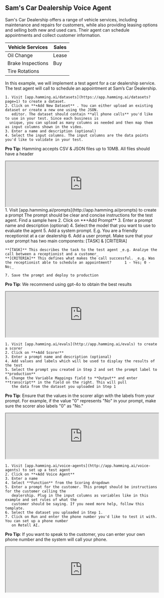 ## Sam's Car Dealership Voice Agent

Sam's Car Dealership offers a range of vehicle services, including maintenance and repairs for customers, while also providing leasing options and selling both new and used cars. Their agent can schedule appointments and collect customer information.

| Vehicle Services  | Sales     | 
|------------|------------------|
| Oil Change | Lease            |
| Brake Inspections | Buy       |
| Tire Rotations |              | 


In this example, we will implement a test agent for a car dealership service. The test agent will call to schedule an appointment at Sam’s Car Dealership.


<Steps>
  <Step title= "Create A Dataset">
    
    1. Visit [app.hamming.ai/datasets](https://app.hamming.ai/datasets?page=1) to create a dataset.
    2. Click on **+Add New Dataset** . You can either upload an existing dataset or create a new one using the JSON.
       editor. The dataset should contain **all phone calls** you'd like to use in your test. Since each business is 
      unique, you can upload as many columns as needed and then map them as input columns shown in the video.
    3. Enter a name and description (optional)
    4. Select the input columns. The input columns are the data points you'd like to validate in your test.

<Tip>

**Pro Tip**: Hamming accepts CSV & JSON files up to 10MB. All files should have a header

</Tip>

<iframe src="https://drive.google.com/file/d/1NgsQL6KXKV3_Dh0f2JbtdW8_9iMSNCuA/preview" width="100%" height="auto" allowfullscreen></iframe>

  </Step>

 <Step title="Create A Prompt" >
    1. Visit [app.hamming.ai/prompts](http://app.hamming.ai/prompts) to create a prompt
       The prompt should be clear and concise instructions for the test agent. Find a sample here 
    2. Click on **+Add Prompt**
    3. Enter a prompt name and description (optional)
    4. Select the model that you want to use to evaluate the agent
    5. Add a system prompt. E.g. You are a friendly receptionist at a car dealership
    6. Add a user prompt. Make sure that your user prompt has two main components: [TASK] & [CRITERIA]  

    **[TASK]** This describes the task to the test agent _e.g. Analzye the call between a receptionist and a customer_
    **[CRITERIA]** This defines what makes the call successful. _e.g. Was the receptionist able to schedule an appointment?      1 - Yes; 0 - No;_

    7. Save the prompt and deploy to production

<Tip>

**Pro Tip**: We recommend using gpt-4o to obtain the best results

</Tip>
    
<iframe src="https://drive.google.com/file/d/15uCzThN6qKbA52YQ1w6qnSV7Hh_suMOo/preview" width="100%" height="auto" allowfullscreen></iframe>
 

  </Step>

<Step title="Create A Scorer">

    1. Visit [app.hamming.ai/evals](http://app.hamming.ai/evals) to create a scorer
    2. Click on **+Add Scorer**
    3. Enter a prompt name and description (optional)
    4. Add values and labels which will be used to display the results of the test
    5. Select the prompt you created in Step 2 and set the prompt label to **production**
    6. Change the Variable Mappings field to **Output** and enter **transcript** in the field on the right. This will pull 
       the data from the dataset you uploaded in Step 1

<Tip>

**Pro Tip**: Ensure that the values in the scorer align with the labels from your prompt. For example, if the value "0" represents "No" in your prompt, make sure the scorer also labels "0" as "No."

</Tip>

<iframe src="https://drive.google.com/file/d/15axxImJMGy14Yg4LaJx7pJnTv-Y50Qpd/preview" width="100%" height="auto" allowfullscreen></iframe>

  </Step>

<Step title="Create A Voice Agent">

    1. Visit [app.hamming.ai/voice-agents](http://app.hamming.ai/voice-agents) to set up a test agent
    2. Click on **+Add Voice Agent**
    3. Enter a name 
    4. Select **Function** from the Scoring dropdown
    5. Enter a prompt for the customer. This prompt should be instructions for the customer calling the 
       dealership. Plug in the input columns as variables like in this example and set rules of what the
       customer should be saying. If you need more help, follow this template.
    6. Select the dataset you uploaded in Step 1.
    7. Click on Run and enter the phone number you'd like to test it with. You can set up a phone number
       on Retell AI. 

<Tip>

**Pro Tip**: If you want to speak to the customer, you can enter your own phone number and the system will call your phone. 

</Tip>

<iframe src="https://drive.google.com/file/d/1mz20o2lDraIasmBO0ZVU7Xzfd3ej2yDZ/preview" width="100%" height="auto" allowfullscreen></iframe>


  </Step>




</Steps>






